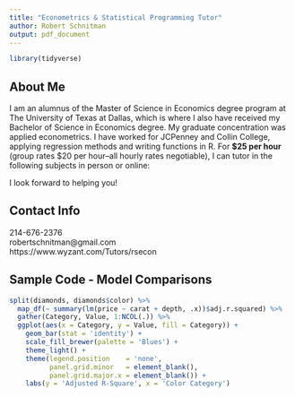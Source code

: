 ```yaml
---
title: "Econometrics & Statistical Programming Tutor"
author: Robert Schnitman
output: pdf_document
---
```


```r
library(tidyverse)
```

\pagenumbering{gobble}

## About Me

I am an alumnus of the Master of Science in Economics degree program at The University of Texas at Dallas, which is where I also have received my Bachelor of Science in Economics degree. My graduate concentration was applied econometrics. I have worked for JCPenney and Collin College, applying regression methods and writing functions in R. For **$25 per hour** (group rates $20 per hour--all hourly rates negotiable), I can tutor in the following subjects in person or online:

\begin{itemize}

\item \textbf{Quantitative Methods:} Econometrics, Statistics 

\item \textbf{Statistical Computing:} R, Stata 

\item \textbf{Writing:} Research, Proofreading

\end{itemize}

I look forward to helping you!

## Contact Info
214-676-2376  
robertschnitman@gmail.com  
https://www.wyzant.com/Tutors/rsecon  

## Sample Code - Model Comparisons
```r
split(diamonds, diamonds$color) %>%
  map_df(~ summary(lm(price ~ carat + depth, .x))$adj.r.squared) %>%
  gather(Category, Value, 1:NCOL(.)) %>%
  ggplot(aes(x = Category, y = Value, fill = Category)) + 
    geom_bar(stat = 'identity') + 
    scale_fill_brewer(palette = 'Blues') +
    theme_light() + 
    theme(legend.position    = 'none',
          panel.grid.minor   = element_blank(),
          panel.grid.major.x = element_blank()) + 
    labs(y = 'Adjusted R-Square', x = 'Color Category')
```





